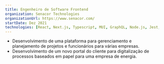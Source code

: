 ```yaml
---
title: Engenheiro de Software Frontend
organization: Senacor Technologies
organizationUrl: https://www.senacor.com/
startDate: Dez 2021 
technologies: [React, Next.js, Typescript, MUI, GraphQL, Node.js, Jest, Playwright, Github, Jira, Node.js]
---
```


- Desenvolvimento de uma plataforma para gerenciamento e planejamento de projetos e funcionários para várias empresas.
- Desenvolvimento de um novo portal do cliente para digitalização de processos baseados em papel para uma empresa de energia.
